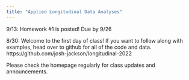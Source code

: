 ```yaml
---
title: "Applied Longitudinal Data Analyses"
---
```


9/13: Homework #1 is posted! Due by 9/26

8/30: Welcome to the first day of class! If you want to follow along with examples, head over to github for all of the code and data. https://github.com/josh-jackson/longitudinal-2022

Please check the homepage regularly for class updates and announcements.
